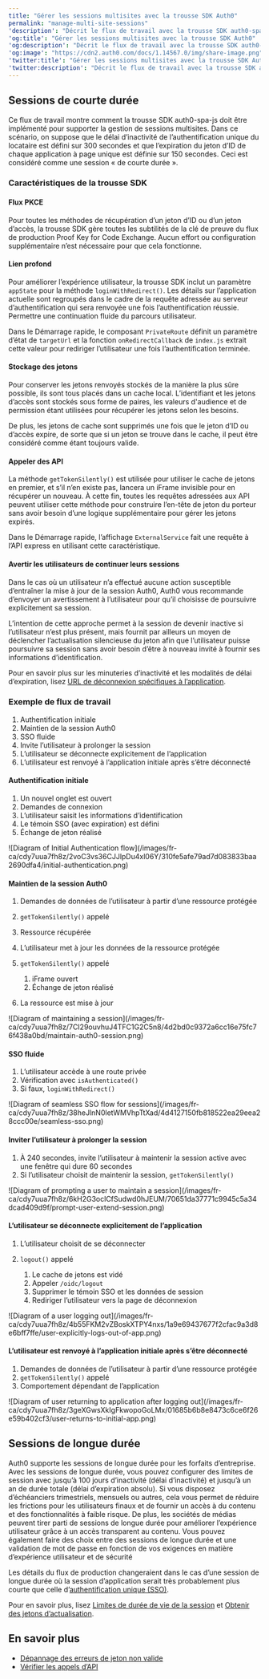 ---
title: "Gérer les sessions multisites avec la trousse SDK Auth0"
permalink: "manage-multi-site-sessions"
'description': "Décrit le flux de travail avec la trousse SDK auth0-spa-js pour prendre en charge la gestion de sessions multisites."
'og:title': "Gérer les sessions multisites avec la trousse SDK Auth0"
'og:description': "Décrit le flux de travail avec la trousse SDK auth0-spa-js pour prendre en charge la gestion de sessions multisites."
'og:image': "https://cdn2.auth0.com/docs/1.14567.0/img/share-image.png"
'twitter:title': "Gérer les sessions multisites avec la trousse SDK Auth0"
'twitter:description': "Décrit le flux de travail avec la trousse SDK auth0-spa-js pour prendre en charge la gestion de sessions multisites."
---

## Sessions de courte durée

Ce flux de travail montre comment la trousse SDK auth0-spa-js doit être implémenté pour supporter la gestion de sessions multisites. Dans ce scénario, on suppose que le délai d’inactivité de l’authentification unique du locataire est défini sur 300 secondes et que l’expiration du jeton d’ID de chaque application à page unique est définie sur 150 secondes. Ceci est considéré comme une session « de courte durée ».

### Caractéristiques de la trousse SDK

#### Flux PKCE

Pour toutes les méthodes de récupération d’un jeton d’ID ou d’un jeton d’accès, la trousse SDK gère toutes les subtilités de la clé de preuve du flux de production Proof Key for Code Exchange. Aucun effort ou configuration supplémentaire n’est nécessaire pour que cela fonctionne.

#### Lien profond

Pour améliorer l’expérience utilisateur, la trousse SDK inclut un paramètre `appState` pour la méthode `loginWithRedirect()`. Les détails sur l’application actuelle sont regroupés dans le cadre de la requête adressée au serveur d’authentification qui sera renvoyée une fois l’authentification réussie. Permettre une continuation fluide du parcours utilisateur.

Dans le Démarrage rapide, le composant `PrivateRoute` définit un paramètre d’état de `targetUrl` et la fonction `onRedirectCallback` de `index.js` extrait cette valeur pour rediriger l’utilisateur une fois l’authentification terminée.

#### Stockage des jetons

Pour conserver les jetons renvoyés stockés de la manière la plus sûre possible, ils sont tous placés dans un cache local. L’identifiant et les jetons d’accès sont stockés sous forme de paires, les valeurs d'<Tooltip data-tooltip-id="react-containers-DefinitionTooltip-0" tip="">audience</Tooltip> et de permission étant utilisées pour récupérer les jetons selon les besoins.

De plus, les jetons de cache sont supprimés une fois que le jeton d’ID ou d’accès expire, de sorte que si un jeton se trouve dans le cache, il peut être considéré comme étant toujours valide.

#### Appeler des API

La méthode `getTokenSilently()` est utilisée pour utiliser le cache de jetons en premier, et s’il n’en existe pas, lancera un iFrame invisible pour en récupérer un nouveau. À cette fin, toutes les requêtes adressées aux API peuvent utiliser cette méthode pour construire l’en-tête de jeton du porteur sans avoir besoin d’une logique supplémentaire pour gérer les jetons expirés.

Dans le Démarrage rapide, l’affichage `ExternalService` fait une requête à l’API express en utilisant cette caractéristique.

#### Avertir les utilisateurs de continuer leurs sessions

Dans le cas où un utilisateur n’a effectué aucune action susceptible d’entraîner la mise à jour de la session Auth0, Auth0 vous recommande d’envoyer un avertissement à l’utilisateur pour qu’il choisisse de poursuivre explicitement sa session.

L’intention de cette approche permet à la session de devenir inactive si l’utilisateur n’est plus présent, mais fournit par ailleurs un moyen de déclencher l’actualisation silencieuse du jeton afin que l’utilisateur puisse poursuivre sa session sans avoir besoin d’être à nouveau invité à fournir ses informations d’identification.

Pour en savoir plus sur les minuteries d’inactivité et les modalités de délai d’expiration, lisez [URL de déconnexion spécifiques à l’application](/docs/fr-ca/manage-users/sessions/configure-session-lifetime-settings).

### Exemple de flux de travail

1. Authentification initiale
2. Maintien de la session Auth0
3. SSO fluide
4. Invite l’utilisateur à prolonger la session
5. L’utilisateur se déconnecte explicitement de l’application
6. L’utilisateur est renvoyé à l’application initiale après s’être déconnecté

#### Authentification initiale

1. Un nouvel onglet est ouvert
2. Demandes de connexion
3. L’utilisateur saisit les informations d’identification
4. Le témoin SSO (avec expiration) est défini
5. Échange de jeton réalisé

<Frame>![Diagram of Initial Authentication flow](/images/fr-ca/cdy7uua7fh8z/2voC3vs36CJJlpDu4xl06Y/310fe5afe79ad7d083833baa2690dfa4/initial-authentication.png)</Frame>

#### Maintien de la session Auth0

1. Demandes de données de l’utilisateur à partir d’une ressource protégée
2. `getTokenSilently()` appelé
3. Ressource récupérée
4. L’utilisateur met à jour les données de la ressource protégée
5. `getTokenSilently()` appelé

   1. iFrame ouvert
   2. Échange de jeton réalisé
6. La ressource est mise à jour

<Frame>![Diagram of maintaining a session](/images/fr-ca/cdy7uua7fh8z/7CI29ouvhuJ4TFC1G2C5n8/4d2bd0c9372a6cc16e75fc76f438a0bd/maintain-auth0-session.png)</Frame>

#### SSO fluide

1. L’utilisateur accède à une route privée
2. Vérification avec `isAuthenticated()`
3. Si faux, `loginWithRedirect()`

<Frame>![Diagram of seamless SSO flow for sessions](/images/fr-ca/cdy7uua7fh8z/38heJlnN0letWMVhpTtXad/4d4127150fb818522ea29eea28ccc00e/seamless-sso.png)</Frame>

#### Inviter l’utilisateur à prolonger la session

1. À 240 secondes, invite l’utilisateur à maintenir la session active avec une fenêtre qui dure 60 secondes
2. Si l’utilisateur choisit de maintenir la session, `getTokenSilently()`

<Frame>![Diagram of prompting a user to maintain a session](/images/fr-ca/cdy7uua7fh8z/6kH2G3oclCfSudwd0hJEUM/70651da37771c9945c5a34dcad409d9f/prompt-user-extend-session.png)</Frame>

#### L’utilisateur se déconnecte explicitement de l’application

1. L’utilisateur choisit de se déconnecter
2. `logout()` appelé

   1. Le cache de jetons est vidé
   2. Appeler `/oidc/logout`
   3. Supprimer le témoin SSO et les données de session
   4. Rediriger l’utilisateur vers la page de déconnexion

<Frame>![Diagram of a user logging out](/images/fr-ca/cdy7uua7fh8z/4b55FKM2vZBoskXTPY4nxs/1a9e69437677f2cfac9a3d8e6bff7ffe/user-explicitly-logs-out-of-app.png)</Frame>

#### L’utilisateur est renvoyé à l’application initiale après s’être déconnecté

1. Demandes de données de l’utilisateur à partir d’une ressource protégée
2. `getTokenSilently()` appelé
3. Comportement dépendant de l’application

<Frame>![Diagram of user returning to application after logging out](/images/fr-ca/cdy7uua7fh8z/3geXGwsXkIgFkwopoGoLMx/01685b6b8e8473c6ce6f26e59b402cf3/user-returns-to-initial-app.png)</Frame>

## Sessions de longue durée

Auth0 supporte les sessions de longue durée pour les forfaits d’entreprise. Avec les sessions de longue durée, vous pouvez configurer des limites de session avec jusqu’à 100 jours d’inactivité (délai d’inactivité) et jusqu’à un an de durée totale (délai d’expiration absolu). Si vous disposez d’échéanciers trimestriels, mensuels ou autres, cela vous permet de réduire les frictions pour les utilisateurs finaux et de fournir un accès à du contenu et des fonctionnalités à faible risque. De plus, les sociétés de médias peuvent tirer parti de sessions de longue durée pour améliorer l’expérience utilisateur grâce à un accès transparent au contenu. Vous pouvez également faire des choix entre des sessions de longue durée et une validation de mot de passe en fonction de vos exigences en matière d’expérience utilisateur et de sécurité

Les détails du flux de production changeraient dans le cas d’une session de longue durée où la session d’application serait très probablement plus courte que celle d’[authentification unique (SSO)](/docs/fr-ca/authenticate/single-sign-on).

Pour en savoir plus, lisez [Limites de durée de vie de la session](/docs/fr-ca/manage-users/sessions/configure-session-lifetime-settings) et [Obtenir des jetons d’actualisation](/docs/fr-ca/secure/tokens/access-tokens/update-access-token-lifetime).

##

## En savoir plus

* [Dépannage des erreurs de jeton non valide](/docs/fr-ca/troubleshoot/basic-issues/invalid-token-errors)
* [Vérifier les appels d’API](/docs/fr-ca/troubleshoot/authentication-issues/check-api-calls)